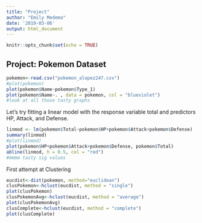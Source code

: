 ```yaml
---
title: "Project"
author: "Emily Medema"
date: '2019-03-06'
output: html_document
---
```


```r
knitr::opts_chunk$set(echo = TRUE)
```

## Project: Pokemon Dataset

```r
pokemon<-read.csv("pokemon_alopez247.csv")
#plot(pokemon)
plot(pokemon$Name~pokemon$Type_1)
plot(pokemon$Name~. , data = pokemon, col = "blueviolet")
#look at all those tasty graphs

```

Let's try fitting a linear model with the response variable total and predictors HP, Attack, and Defense.

```r
linmod <- lm(pokemon$Total~pokemon$HP+pokemon$Attack+pokemon$Defense)
summary(linmod)
#plot(linmod)
plot(pokemon$HP+pokemon$Attack+pokemon$Defense, pokemon$Total)
abline(linmod, h = 0.5, col = "red")
#mmmm tasty sig values
```


First attempt at Clustering
```r
eucdist<-dist(pokemon, method="euclidean")
clusPokemon<-hclust(eucdist, method = "single")
plot(clusPokemon)
clusPokemonAvg<-hclust(eucdist, method = "average")
plot(clusPokemonAvg)
clusComplete<-hclust(eucdist, method = "complete")
plot(clusComplete)
```


